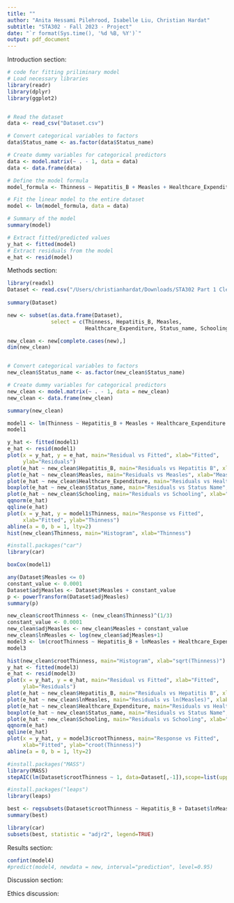 ```yaml
---
title: ""
author: "Anita Hessami Pilehrood, Isabelle Liu, Christian Hardat"
subtitle: "STA302 - Fall 2023 - Project"
date: "`r format(Sys.time(), '%d %B, %Y')`"
output: pdf_document
---
```



Introduction section:

```r
# code for fitting priliminary model 
# Load necessary libraries
library(readr)
library(dplyr)
library(ggplot2)


# Read the dataset
data <- read_csv("Dataset.csv")

# Convert categorical variables to factors
data$Status_name <- as.factor(data$Status_name)

# Create dummy variables for categorical predictors
data <- model.matrix(~ . - 1, data = data)
data <- data.frame(data)

# Define the model formula
model_formula <- Thinness ~ Hepatitis_B + Measles + Healthcare_Expenditure + Schooling + Status_nameDeveloping

# Fit the linear model to the entire dataset
model <- lm(model_formula, data = data)

# Summary of the model
summary(model)

# Extract fitted/predicted values 
y_hat <- fitted(model)
# Extract residuals from the model
e_hat <- resid(model)

```

Methods section:

```r
library(readxl)
Dataset <- read.csv("/Users/christianhardat/Downloads/STA302 Part 1 Cleaned Dataset.csv")
  
summary(Dataset)

new <- subset(as.data.frame(Dataset), 
              select = c(Thinness, Hepatitis_B, Measles, 
                         Healthcare_Expenditure, Status_name, Schooling))

new_clean <- new[complete.cases(new),]
dim(new_clean)


# Convert categorical variables to factors
new_clean$Status_name <- as.factor(new_clean$Status_name)

# Create dummy variables for categorical predictors
new_clean <- model.matrix(~ . - 1, data = new_clean)
new_clean <- data.frame(new_clean)

summary(new_clean)

model1 <- lm(Thinness ~ Hepatitis_B + Measles + Healthcare_Expenditure + Status_name + Schooling, data = new_clean)
model1

y_hat <- fitted(model1)
e_hat <- resid(model1)
plot(x = y_hat, y = e_hat, main="Residual vs Fitted", xlab="Fitted",
     ylab="Residuals")
plot(e_hat ~ new_clean$Hepatitis_B, main="Residuals vs Hepatitis B", xlab="Hepatitis B", ylab="Residual")
plot(e_hat ~ new_clean$Measles, main="Residuals vs Measles", xlab="Measles", ylab="Residual")
plot(e_hat ~ new_clean$Healthcare_Expenditure, main="Residuals vs Healthcare Expenditure", xlab="Healthcare Expenditure", ylab="Residual")
boxplot(e_hat ~ new_clean$Status_name, main="Residuals vs Status Name", xlab="Status Name", ylab="Residual")
plot(e_hat ~ new_clean$Schooling, main="Residuals vs Schooling", xlab="Schooling", ylab="Residual")
qqnorm(e_hat)
qqline(e_hat)
plot(x = y_hat, y = model1$Thinness, main="Response vs Fitted",
     xlab="Fitted", ylab="Thinness")
abline(a = 0, b = 1, lty=2)
hist(new_clean$Thinness, main="Histogram", xlab="Thinness")

#install.packages("car")
library(car)

boxCox(model1)

any(Dataset$Measles <= 0)
constant_value <- 0.0001
Dataset$adjMeasles <- Dataset$Measles + constant_value
p <- powerTransform(Dataset$adjMeasles)
summary(p)

new_clean$crootThinness <- (new_clean$Thinness)^(1/3)
constant_value <- 0.0001
new_clean$adjMeasles <- new_clean$Measles + constant_value
new_clean$lnMeasles <- log(new_clean$adjMeasles+1)
model3 <- lm(crootThinness ~ Hepatitis_B + lnMeasles + Healthcare_Expenditure + Status_name + Schooling, data = new_clean)
model3

hist(new_clean$crootThinness, main="Histogram", xlab="sqrt(Thinness)")
y_hat <- fitted(model3)
e_hat <- resid(model3)
plot(x = y_hat, y = e_hat, main="Residual vs Fitted", xlab="Fitted",
     ylab="Residuals")
plot(e_hat ~ new_clean$Hepatitis_B, main="Residuals vs Hepatitis B", xlab="Hepatitis B", ylab="Residual")
plot(e_hat ~ new_clean$lnMeasles, main="Residuals vs ln(Measles)", xlab="Measles", ylab="Residual")
plot(e_hat ~ new_clean$Healthcare_Expenditure, main="Residuals vs Healthcare Expenditure", xlab="Healthcare Expenditure", ylab="Residual")
boxplot(e_hat ~ new_clean$Status_name, main="Residuals vs Status Name", xlab="Status Name", ylab="Residual")
plot(e_hat ~ new_clean$Schooling, main="Residuals vs Schooling", xlab="Schooling", ylab="Residual")
qqnorm(e_hat)
qqline(e_hat)
plot(x = y_hat, y = model3$crootThinness, main="Response vs Fitted",
     xlab="Fitted", ylab="croot(Thinness)")
abline(a = 0, b = 1, lty=2)

```

```r
#install.packages("MASS")
library(MASS)
stepAIC(lm(Dataset$crootThinness ~ 1, data=Dataset[,-1]),scope=list(upper=lm(Dataset$crootThinness ~ ., data=Dataset[,-1])), direction = "both", k=5)

```

```r
#install.packages("leaps")
library(leaps)

best <- regsubsets(Dataset$crootThinness ~ Hepatitis_B + Dataset$lnMeasles + Healthcare_Expenditure + Status_name + Schooling, data = new_clean, nbest = 1, nvmax=5)
summary(best)

library(car)
subsets(best, statistic = "adjr2", legend=TRUE)

```

Results section: 
```r
confint(model4)
#predict(model4, newdata = new, interval="prediction", level=0.95)
```
Discussion section: 

Ethics discussion:
```r

```
